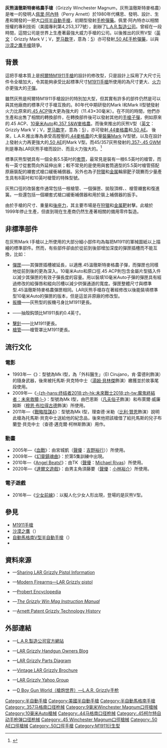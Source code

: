 {{noteTA
|G1=軍事
|G2=長度單位
|G3=Firearms
}}
{{Infobox Weapon
|name= 灰熊溫徹斯特馬格南<br />{{Lang|en|Grizzly Win Mag}}
|image= File:LAR Grizzly Patr Portrait001.jpg
|image_size= 300px
|caption= 6.5英吋[[槍管|槍管]]的.45溫徹斯特馬格南[[口徑|口徑]]灰熊I型手槍
|origin= {{flagcountry|United States}}
|type= [[半自動手槍|半自動手槍]]
<!-- Type selection -->
|is_ranged= yes
|is_bladed= 
|is_explosive= 
|is_artillery= 
|is_vehicle= 
|is_missile= 
|is_UK= 
<!-- Service history -->
|service= 
|used_by= 
|wars= 
<!-- Production history -->
|designer= [[佩里·阿內特|佩里·阿內特]]（Perry Arnett）
|design_date= 
|manufacturer= [[L.A.R.製造公司|L.A.R.製造公司]]
|unit_cost= 
|production_date= 1983—1999年
|number= 
|variants= 
<!-- General specifications -->
|spec_label= 
|weight= <div class="NavFrame collapsed" style="color: black; background-color: #FFFFFF; margin: 0 auto; padding: 0 10px; text-align: left;"><div class="NavHead" style="background-color: #FFFFFF; margin: 0 auto; padding: 0 10px; font-weight:normal;"></div><div class="NavContent" style="background-color: #FFFFFF; margin: 0 auto; padding: 0 10px;">
* 空槍：1.36[[千克|千克]]（48[[磅|磅]]）
* 上彈：1.5公斤（53磅）
</div>
</div>
|length= 6.5英吋[[槍管|槍管]]：260.35[[毫米|毫米]]（10.25[[英寸|英寸]]）
|part_length= <div class="NavFrame collapsed" style="color: black; background-color: #FFFFFF; margin: 0 auto; padding: 0 10px; text-align: left;"><div class="NavHead" style="background-color: #FFFFFF; margin: 0 auto; padding: 0 10px; font-weight:normal;"></div><div class="NavContent" style="background-color: #FFFFFF; margin: 0 auto; padding: 0 10px;">
* 137.16毫米（5.4英吋）
* 165.1毫米（6.5英吋）
* 203.2毫米（8英吋）
* 254毫米（10英吋）
</div>
</div>
|width= 
|height= 
|diameter= 
|crew= 
<!-- Ranged weapon specifications --> 
|cartridge= -{}-
* [[.357麥格農|.357 S&W麥格農]]
* {{Link-en|9毫米溫徹斯特麥格農|9mm Winchester Magnum}}
* [[.357-.45_GWM|.357-.45 GWM]]
* [[10mm_Auto|10毫米Auto]]
* [[.44麥格農|.44麥格農]]
* [[.45_ACP|.45 ACP]]
* {{Link-en|.45溫徹斯特麥格農|.45 Magnum}}（11.43×30）
* [[.50_AE|.50 AE]]
|caliber= <div class="NavFrame collapsed" style="color: black; background-color: #FFFFFF; margin: 0 auto; padding: 0 10px; text-align: left;"><div class="NavHead" style="background-color: #FFFFFF; margin: 0 auto; padding: 0 10px; font-weight:normal;"></div><div class="NavContent" style="background-color: #FFFFFF; margin: 0 auto; padding: 0 10px;">
* .357 S&W麥格農、9毫米溫徹斯特麥格農：9毫米（.357英吋）
* 10毫米Auto：10毫米（.40英吋）
* .44麥格農：11.18毫米（.44英吋）
* .45 ACP、.45溫徹斯特麥格農：11.43毫米（.45英吋）
* .50 AE：12.7毫米（.50英吋）
</div>
</div>
|barrels= 1根，[[膛線|線膛]]，無[[槍口|槍口]]裝置
|action= <div class="NavFrame collapsed" style="color: black; background-color: #FFFFFF; margin: 0 auto; padding: 0 10px; text-align: left;"><div class="NavHead" style="background-color: #FFFFFF; margin: 0 auto; padding: 0 10px; font-weight:normal;"></div><div class="NavContent" style="background-color: #FFFFFF; margin: 0 auto; padding: 0 10px;">
* [[後座作用|槍管短行程後座作用]]
* [[扳机#单动式|單動操作扳機]]
</div>
</div>
|mode= {{Link-en|半自動槍械|Semi-automatic firearm|半自動}}
|rate= 
|velocity= 5.4英吋[[槍管|槍管]]、.45溫徹斯特麥格農：426[[米每秒|米／秒]]（1,397.67[[英尺每秒|英呎／秒]]）
|range= 
|max_range= 1,000[[米_(单位)|公尺]]（1,093.61[[码|码]]，3,280.84[[英尺|英尺]]，0.62[[英里|英里]]）
|feed= 7發可拆卸式[[彈匣|彈匣]]
|sights= <div class="NavFrame collapsed" style="color: black; background-color: #FFFFFF; margin: 0 auto; padding: 0 10px; text-align: left;"><div class="NavHead" style="background-color: #FFFFFF; margin: 0 auto; padding: 0 10px; font-weight:normal;">[[機械瞄具|機械瞄具]]：</div><div class="NavContent" style="background-color: #FFFFFF; margin: 0 auto; padding: 0 10px;">
* 可調節或拆卸的缺口式[[照門|照門]]
* 固定的片狀[[照準器|準星]]
</div>
</div>
<!-- 火炮規格 -->
|breech= 
|recoil= 
|carriage= 
|elevation= 
|traverse= 
<!-- 刃器規格 --> 
|blade_type= 
|hilt_type= 
|sheath_type= 
|head_type= 
|haft_type= 
<!-- 爆炸物內填炸藥規格 --> 
|filling= 
|filling_weight= 
|detonation= 
|yield= 
<!-- 車輛/飛彈 規格 -->
|armour= 
|primary_armament= 
|secondary_arament= 
|engine= 
|engine_power= 
|transmission= 
|payload_capacity= 
|fuel_capacity= 
|pw_ratio= 
|suspension= 
|clearance= 
|vehicle_range= 
|speed= 
|guidance= 
|steering= 
<!-- missiles only -->
|wingspan= 
|propellant= 
|ceiling= 
|altitude= 
|depth= 
|boost= 
|accuracy= 
|launch_platform= 
|transport= 
}}

'''灰熊溫徹斯特麥格農手槍'''（Grizzly Winchester Magnum，灰熊溫徹斯特麥格農）是唯一的發明人[[佩里·阿內特|佩里·阿內特]]（Perry Arnett）於1980年代構思、發明、設計、生產和開發的一把大[[口徑|口徑]][[半自動手槍|半自動手槍]]，初期型發射{{Link-en|.45溫徹斯特麥格農|.45 Magnum}}[[手枪|手枪]][[彈藥|彈藥]]。佩里·阿內特亦以相關授權的專利技術（美國專利第4,253,377號），創辦了[[L.A.R.製造公司|L.A.R.製造公司]]。曾經在一段時間，這間公司是世界上生產著最強大威力手槍的公司。以後推出的灰熊V型（[[英语|英文]]：Grizzly Mark V；V，[[罗马数字|罗马数字]]，意為：[[5|5]]）亦可發射[[.50_AE|.50 AE]][[手枪|手枪]][[彈藥|彈藥]]，以與[[沙漠之鷹手槍|沙漠之鷹手槍]]競爭。

== 背景 ==
這把手槍本質上是[[柯爾特|柯爾特]][[M1911手槍|M1911手槍]]的設計的修改型，只是設計上採用了大尺寸元件令全槍加大，令其能夠承受比起標準尺寸[[M1911手槍|M1911手槍]]所使用的為尺寸更大、[[火力|火力]]亦更強大的[[子彈|子彈]]。

雖然灰熊是柯爾特M1911手槍設計的特別加大型，但其實有許多的部件仍然是可以與其他廠商的標準尺寸手槍互換的。80年代中期研發的Mark I和Mark II型號發射火力比原來的[[.45_ACP|.45 ACP]]強大更為強大的{{Link-en|.45溫徹斯特麥格農|.45 Magnum}}（11.43×30毫米）。在不同的時間，他們亦生產和出售了相關的轉換部件，在轉換部件後可以發射其他的[[手槍子彈列表|手槍子彈]]，例如原來的.45 ACP、[[10mm_Auto|10毫米Auto]]和[[.357麥格農|.357 S&W麥格農]]。而後來推出的灰熊V型（[[英语|英文]]：Grizzly Mark V；V，[[罗马数字|罗马数字]]，意為：[[5|5]]），亦可發射[[.44麥格農|.44麥格農]]和[[.50_AE|.50 AE]]。
後來，L.A.R.推出專為承受高膛壓的[[.44麥格農|.44麥格農]]的大量[[裝藥|裝藥]]Mark IV型號，以及在設計上發射火力再更強大的[[.50_AE|.50 AE]]的Mark V型。而45/357灰熊發射的[[.357-.45_GWM|.357-.45 GWM]]則是專為LAR灰熊手槍而設計、而且火力強大的{{Link-en|野貓彈|Wildcat round}}。<ref name="Michalowski2004">{{cite book|last=Michalowski|first=Kevin|title=The Gun Digest Book of Guns for Personal Defense: Arms & Accessories for Self-Defense|url=http://books.google.com/books?id=afBYJeUSn7AC&pg=PA64|date=27 October 2004|publisher=Gun Digest Books|location=Iola, Wisconsin|isbn=0-87349-931-X|pages=64|access-date=2016-01-01|archive-date=2014-07-05|archive-url=https://web.archive.org/web/20140705150020/http://books.google.com/books?id=afBYJeUSn7AC&pg=PA64|dead-url=no}}</ref>

標準灰熊型號具有一個全長5.5英吋的[[手槍套筒|套筒]]，最常見是裝有一根6.5英吋的槍管，而有一英寸從套筒向外延伸出來；較不常見的是使用與套筒適型的5.5英吋槍管搭配原廠裝配的襯套式槍口緩衝補償器。另外也為子[[狩獵|狩獵]]和[[金属|金属]]輪廓[[靶|靶]]子競賽而少量產生具有8英吋和10英吋槍管的特殊型號。

灰熊口徑的改裝套件通常包括一根槍管、一個彈匣、拋殼頂桿、{{Link-en|抽殼鈎|Extractor (firearms)}}、槍管襯套和復進簧。一些還包括一個襯套式槍口緩衝補償器和用於裝上補償器的扳手。

由於手槍的尺寸、重量和[[後座力|後座力]]，其主要市場是在[[狩獵|狩獵]]和[[金属|金属]][[靶|靶]]射擊。此槍於1999年停止生產，但直到現在生產商仍然生產著相關的備用零件製造。

== 非標準部件 ==
在灰熊Mark I手槍以上所使用的大部分細小部件均為每把M1911的軍械圖紙以上描繪的標準部件。然而，有些部件卻由於從前到後部增加深度的彈匣插槽而不能互換，比如：
* [[彈匣|彈匣]]——其彈匣插槽被延長，以適應.45溫徹斯特麥格農子彈，而彈匣也同樣地從前到後的更為深入。10毫米Auto和原口徑.45 ACP則包含金屬片型插入件以減少其彈匣的有效子彈長度的容量。用以裝填10毫米Auto子彈的彈匣具有經過修改的給彈唇和縱向凹槽以減少供彈通道的寬度。彈匣整體尺寸與標準型.45溫徹斯特麥格農彈匣相同。LAR灰熊手槍存在著經修改以後能裝填標準型10毫米Auto的彈匣的版本，但是這並非原廠的修改型。
* [[扳機|扳機]]——灰熊型的扳機弓身比M1911更長。
* {{Link-en|抽殼鈎|Extractor (firearms)}}——抽殼鈎頭比M1911長約0.4英寸。
* [[撞針|擊針]]——比M1911更長。
* [[槍管|槍管]]——槍管罩比M1911更長。

== 流行文化 ==
=== 電影 ===
* 1993年—《{{Link-en|戰略陰謀 (1993年電影)|Sniper (1993 film)|戰略陰謀}}》：型號為Mk I型，為「外科醫生」（El Cirujano，肯·雷德利飾演）的隨身武器，後來被托馬斯·貝克特中士（[[湯姆·貝林傑|湯姆·貝林傑]]飾演）繳獲並於故事尾段使用。
* 2009年—《[[魔鬼終結者：未來救贖|-{zh-hans:终结者2018;zh-hk:未來戰士2018;zh-tw:魔鬼終結者：未來救贖;}-]]》：型號為Mk I型，由巴恩斯（[[凡夫俗子|凡夫俗子]]飾演）和布萊爾·威廉姆斯（[[穆恩·布拉得古德|穆恩·布拉得古德]]飾演）所使用。
* 2011年—《[[戰略陰謀4|戰略陰謀4]]》：型號為Mk I型，理查德·米勒（[[比利·贊恩|比利·贊恩]]飾演）說明此槍為托馬斯·貝克中士送給他的紀念品，後來他把該槍借了給托馬斯的兒子布蘭登·貝克中士（查德·邁克爾·柯林斯飾演）用作{{Link-en|佩槍|Side arm}}。

=== 動畫 ===
* 2005年—《[[血戰|血戰]]》：由宮城凱（[[聲優|聲優]]：[[吉野裕行|吉野裕行]]））所使用。
* 2009年—《[[Phantom_-PHANTOM_OF_INFERNO-|幻靈鎮魂曲]]》：於第5集訓練中出現。
* 2010年—《[[Angel_Beats!|Angel Beats!]]》：由TK（[[聲優|聲優]]：[[迈克尔·里瓦斯|Michael Rivas]]）所使用。
* 2020年—《[[達爾文遊戲|達爾文遊戲]]》：由男主角須藤要（[[聲優|聲優]]：[[小林裕介|小林裕介]]）所使用。

=== 電子遊戲 ===
* 2016年—《[[少女前線|少女前線]]》：以擬人化少女人形出現，登場的是灰熊V型。

== 參見 ==
* [[M1911手槍|M1911手槍]]
* [[沙漠之鷹手槍|沙漠之鷹]]（{{Lang|en|Desert Eagle}}）
* [[自動馬格南V型半自動手槍|自動馬格南V型半自動手槍]]（{{Lang|en|AutoMag V}}）
* {{Link-en|.50口徑手槍|.50 caliber handguns}}

== 資料來源 ==
<div class="references-small">
<references />
* {{en icon}}—[http://grizzlypistol.blogspot.com/ Sharing LAR Grizzly Pistol Information] {{Wayback|url=http://grizzlypistol.blogspot.com/ |date=20200616213622 }}
* {{en icon}}—[http://world.guns.ru/handguns/hg/usa/lar-grizzly-e.html Modern Firearms—LAR Grizzly pistol] {{Wayback|url=http://world.guns.ru/handguns/hg/usa/lar-grizzly-e.html |date=20160911231311 }}
* {{en icon}}—[https://web.archive.org/web/20100117152300/http://www.probertencyclopaedia.com/cgi-bin/res.pl?keyword=Grizzly+Magnum&offset=0 Probert Encyclopedia]
* {{en icon}}—''[http://www.largrizzly.com/PDF_Files/grizzly_manual2.pdf The Grizzly Win Mag Instruction Manual] {{Wayback|url=http://www.largrizzly.com/PDF_Files/grizzly_manual2.pdf |date=20200607090538 }}''
* {{en icon}}—[http://grizzlypistol.blogspot.com/2007/02/arnett-patent-system-grizzly-technology.html Arnett Patent Grizzly Technology History] {{Wayback|url=http://grizzlypistol.blogspot.com/2007/02/arnett-patent-system-grizzly-technology.html |date=20200616195259 }}
</div>

== 外部連結 ==
* {{en icon}}—[http://www.largrizzly.com/ L.A.R.製造公司官方網站] {{Wayback|url=http://www.largrizzly.com/ |date=20060903185658 }}
* {{en icon}}—[http://grizzlypistol.blogspot.com/ LAR Grizzly Handgun Owners Blog] {{Wayback|url=http://grizzlypistol.blogspot.com/ |date=20200616213622 }}
* {{en icon}}—[http://grizzlypistol.blogspot.com/2007/01/grizzly-diagrams.html LAR Grizzly Parts Diagram] {{Wayback|url=http://grizzlypistol.blogspot.com/2007/01/grizzly-diagrams.html |date=20160305032933 }}
* {{en icon}}—[http://grizzlypistol.blogspot.com/2007/01/vintage-lar-grizzly-brochure.html Vintage LAR Grizzly Brochure] {{Wayback|url=http://grizzlypistol.blogspot.com/2007/01/vintage-lar-grizzly-brochure.html |date=20160305021822 }}
* {{en icon}}—[http://groups.yahoo.com/group/lar_grizzly LAR Grizzly Yahoo Group] {{Wayback|url=http://groups.yahoo.com/group/lar_grizzly |date=20110629050746 }}
* {{zh-hans icon}}—[http://pewpewpew.work/usa/largrizzly/grizzlypis.htm D Boy Gun World（槍炮世界）—L.A.R. Grizzly手枪] {{Wayback|url=http://pewpewpew.work/usa/largrizzly/grizzlypis.htm |date=20200126111815 }}

[[Category:半自動手槍|Category:半自動手槍]]
[[Category:美國半自動手槍|Category:美國半自動手槍]]
[[Category:半自動馬格南手槍|Category:半自動馬格南手槍]]
[[Category:.357马格南口径枪械|Category:.357马格南口径枪械]]
[[Category:9毫米Winchester_Magnum口徑槍械|Category:9毫米Winchester Magnum口徑槍械]]
[[Category:10毫米Auto槍械|Category:10毫米Auto槍械]]
[[Category:.44马格南口径枪械|Category:.44马格南口径枪械]]
[[Category:.45柯尔特自动手枪弹口径枪械|Category:.45柯尔特自动手枪弹口径枪械]]
[[Category:.45_Winchester_Magnum口徑槍械|Category:.45 Winchester Magnum口徑槍械]]
[[Category:.50_AE口徑槍械|Category:.50 AE口徑槍械]]
[[Category:.50口徑手槍|Category:.50口徑手槍]]
[[Category:M1911衍生型|Category:M1911衍生型]]